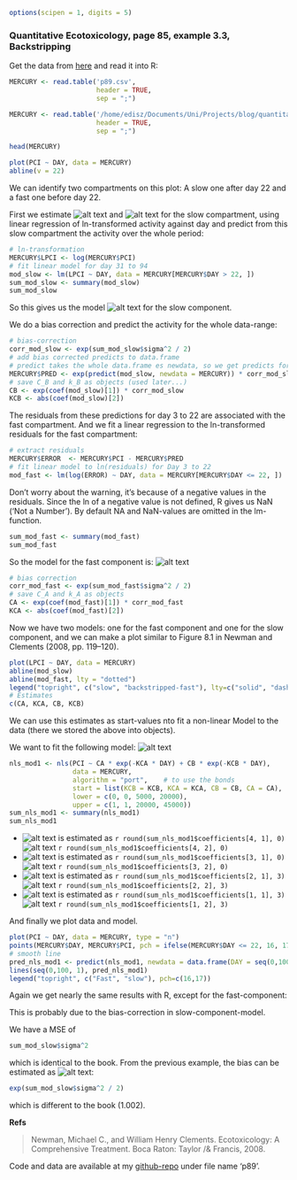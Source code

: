 
```r
options(scipen = 1, digits = 5)
```



### Quantitative Ecotoxicology, page 85, example 3.3, Backstripping

Get the data from [here](https://raw.github.com/EDiLD/r-ed/master/quantitative_ecotoxicology/data/p89.csv) and read it into R:

```r
MERCURY <- read.table('p89.csv', 
                      header = TRUE, 
                      sep = ";")
```
```r
MERCURY <- read.table('/home/edisz/Documents/Uni/Projects/blog/quantitative_ecotoxicology/data/p89.csv', 
                      header = TRUE, 
                      sep = ";")
```
```r
head(MERCURY)
```
```r
plot(PCI ~ DAY, data = MERCURY)
abline(v = 22)
```

We can identify two compartments on this plot: A slow one after day 22 and a fast one before day 22.

First we estimate ![alt text](http://chart.apis.google.com/chart?cht=tx&chl=C_B) and ![alt text](http://chart.apis.google.com/chart?cht=tx&chl=k_B) for the slow compartment, using linear regression of ln-transformed activity against day and predict from this slow compartment the activity over the whole period:

```r
# ln-transformation
MERCURY$LPCI <- log(MERCURY$PCI)
# fit linear model for day 31 to 94
mod_slow <- lm(LPCI ~ DAY, data = MERCURY[MERCURY$DAY > 22, ])
sum_mod_slow <- summary(mod_slow)
sum_mod_slow
```
So this gives us the model ![alt text](http://chart.apis.google.com/chart?cht=tx&chl=C = 12468 e^{-0.0124 * Day}) for the slow component.

We do a bias correction and predict the activity for the whole data-range:
```r
# bias-correction
corr_mod_slow <- exp(sum_mod_slow$sigma^2 / 2) 
# add bias corrected predicts to data.frame
# predict takes the whole data.frame es newdata, so we get predicts for every day.
MERCURY$PRED <- exp(predict(mod_slow, newdata = MERCURY)) * corr_mod_slow
# save C_B and k_B as objects (used later...)
CB <- exp(coef(mod_slow)[1]) * corr_mod_slow
KCB <- abs(coef(mod_slow)[2])
```

 The residuals from these predictions for day 3 to 22 are associated with the fast compartment.
And we fit a linear regression to the ln-transformed residuals for the fast compartment:
```r
# extract residuals
MERCURY$ERROR  <- MERCURY$PCI - MERCURY$PRED
# fit linear model to ln(residuals) for Day 3 to 22
mod_fast <- lm(log(ERROR) ~ DAY, data = MERCURY[MERCURY$DAY <= 22, ])
```
Don't worry about the warning, it's because of a negative values in the residuals.
Since the ln of a negative value is not defined, R gives us NaN ('Not a Number'). 
By default NA and NaN-values are omitted in the lm-function.

```r
sum_mod_fast <- summary(mod_fast)
sum_mod_fast
```

So the model for the fast component is: ![alt text](http://chart.apis.google.com/chart?cht=tx&chl=C = 36171 e^{-0.297 * Day})

```r
# bias correction
corr_mod_fast <- exp(sum_mod_fast$sigma^2 / 2) 
# save C_A and k_A as objects
CA <- exp(coef(mod_fast)[1]) * corr_mod_fast
KCA <- abs(coef(mod_fast)[2])
```


Now we have two models: one for the fast component and one for the slow component, and we can make a plot similar to Figure 8.1 in Newman and Clements (2008, pp. 119–120). 

```r
plot(LPCI ~ DAY, data = MERCURY)
abline(mod_slow)
abline(mod_fast, lty = "dotted")
legend("topright", c("slow", "backstripped-fast"), lty=c("solid", "dashed"), cex = 0.8)
# Estimates
c(CA, KCA, CB, KCB)

```

We can use this estimates as start-values nto fit a non-linear Model to the data (there we stored the above into objects).

We want to fit the following model:
![alt text](http://chart.apis.google.com/chart?cht=tx&chl=C=C_A * e^{-k_A*Day}%2BC_B e^{-k_B*Day})

```r
nls_mod1 <- nls(PCI ~ CA * exp(-KCA * DAY) + CB * exp(-KCB * DAY), 
                data = MERCURY, 
                algorithm = "port",    # to use the bonds
                start = list(KCB = KCB, KCA = KCA, CB = CB, CA = CA),
                lower = c(0, 0, 5000, 20000), 
                upper = c(1, 1, 20000, 45000))
sum_nls_mod1 <- summary(nls_mod1)
sum_nls_mod1
```
* ![alt text](http://chart.apis.google.com/chart?cht=tx&chl=C_A) is estimated as `r round(sum_nls_mod1$coefficients[4, 1], 0)` ![alt text](http://chart.apis.google.com/chart?cht=tx&chl=\\pm) `r round(sum_nls_mod1$coefficients[4, 2], 0)`
* ![alt text](http://chart.apis.google.com/chart?cht=tx&chl=C_B) is estimated as `r round(sum_nls_mod1$coefficients[3, 1], 0)` ![alt text](http://chart.apis.google.com/chart?cht=tx&chl=\\pm) `r round(sum_nls_mod1$coefficients[3, 2], 0)`
* ![alt text](http://chart.apis.google.com/chart?cht=tx&chl=k_A) is estimated as `r round(sum_nls_mod1$coefficients[2, 1], 3)` ![alt text](http://chart.apis.google.com/chart?cht=tx&chl=\\pm) `r round(sum_nls_mod1$coefficients[2, 2], 3)`
* ![alt text](http://chart.apis.google.com/chart?cht=tx&chl=k_A) is estimated as `r round(sum_nls_mod1$coefficients[1, 1], 3)` ![alt text](http://chart.apis.google.com/chart?cht=tx&chl=\\pm) `r round(sum_nls_mod1$coefficients[1, 2], 3)`


And finally we plot data and model.
```r
plot(PCI ~ DAY, data = MERCURY, type = "n")
points(MERCURY$DAY, MERCURY$PCI, pch = ifelse(MERCURY$DAY <= 22, 16, 17))
# smooth line
pred_nls_mod1 <- predict(nls_mod1, newdata = data.frame(DAY = seq(0,100, 1)))
lines(seq(0,100, 1), pred_nls_mod1)
legend("topright", c("Fast", "slow"), pch=c(16,17))
```


Again we get nearly the same results with R, except for the fast-component:

This is probably due to the bias-correction in slow-component-model.

We have a MSE of
```r
sum_mod_slow$sigma^2
```
which is identical to the book. From the previous example, the bias can be estimated as
![alt text](http://chart.apis.google.com/chart?cht=tx&chl=e^{MSE/2}):
```r
exp(sum_mod_slow$sigma^2 / 2)
```
which is different to the book (1.002).

**Refs**

> Newman, Michael C., and William Henry Clements. Ecotoxicology: A Comprehensive Treatment. Boca Raton: Taylor /& Francis, 2008. 


Code and data are available at my [github-repo](https://github.com/EDiLD/r-ed/tree/master/quantitative_ecotoxicology) under file name 'p89'.